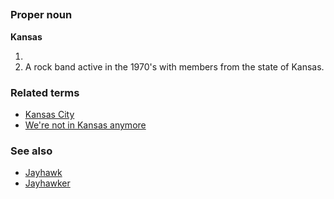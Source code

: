 =={{en}}==

===Proper noun===
'''Kansas'''

# {{USstate}}
# A rock band active in the 1970's <!-- And 1980's? -->with members from the state of Kansas.

{{wikipedia}}

===Related terms===
*[[Kansas City]]
*[[We're not in Kansas anymore]]

===See also===
*[[Jayhawk]]
*[[Jayhawker]]